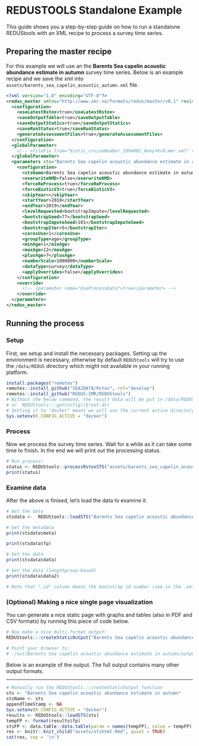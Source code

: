 # REDUSTOOLS Standalone Example {#redustools-standalone}

This guide shows you a step-by-step guide on how to run a standalone
REDUStools with an XML recipe to process a survey time series.

## Preparing the master recipe
For this example we will use an the 
**Barents Sea capelin acoustic abundance estimate in autumn**
survey time series. Below is an example recipe and we save the xml
into `assets/barents_sea_capelin_acoustic_autumn.xml` file.

```xml
<?xml version="1.0" encoding="UTF-8"?>
<redus_master xmlns="http://www.imr.no/formats/redus/master/v0.1" revision="1" version="0.1">
  <configuration>
    <useLatestRstox>true</useLatestRstox>
    <saveOutputTable>true</saveOutputTable>
    <saveOutputStatics>true</saveOutputStatics>
    <saveRunStatus>true</saveRunStatus>
    <generateAssessmentFiles>true</generateAssessmentFiles>
  </configuration>
  <globalParameter>
    <!-- <fileFix from="biotic_cruiseNumber_1994001_Anny+KrÃ¦mer.xml" to="biotic_cruiseNumber_1994001_Anny+Kræmer.xml"/> -->
  </globalParameter>
  <parameters sts="Barents Sea capelin acoustic abundance estimate in autumn" revision="1" version="0.1">
    <configuration>
      <stsName>Barents Sea capelin acoustic abundance estimate in autumn</stsName>
      <overwriteNMD>false</overwriteNMD>
      <forceReProcess>true</forceReProcess>
      <forceBioticV3>true</forceBioticV3>
      <skipYear></skipYear>
      <startYear>2018</startYear>
      <endYear>2019</endYear>
      <levelRequested>bootstrapImpute</levelRequested>
      <bootstrapSeed>77</bootstrapSeed>
      <bootstrapImputeSeed>101</bootstrapImputeSeed>
      <bootstrapIter>5</bootstrapIter>
      <coresUse>1</coresUse>
      <groupType>age</groupType>
      <minAge>1</minAge>
      <maxAge>12</maxAge>
      <plusAge>7</plusAge>
      <numberScale>1000000</numberScale>
      <dataType>survey</dataType>
      <applyOverrides>false</applyOverrides>
    </configuration>
    <override>
      <!-- <parameter name="UseProcessData">true</parameter> -->
    </override>
  </parameters>
</redus_master>
```

## Running the process

### Setup

First, we setup and install the necessary packages. Setting up
the environment is necessary, otherwise by default `REDUStools` will
try to use the `/data/REDUS` directory which might not available
in your running platform.

```r
install.packages("remotes")
remotes::install_github("SEA2DATA/Rstox", ref="develop")
remotes::install_github("REDUS-IMR/REDUStools")
# Without the below command, the result data will be put in /data/REDUS directory
# or  REDUStools:::getConfig()$root.dir
# Setting it to "docker" means we will use the current active directory
Sys.setenv(R_CONFIG_ACTIVE = "docker")
```

### Process

Now we process the survey time series. Wait for a while as it can take
some time to finish. In the end we will print out the processing status.

```r
# Run process!
status <- REDUStools::processRstoxSTS("assets/barents_sea_capelin_acoustic_autumn.xml")
print(status)
```

### Examine data

After the above is finised, let's load the data to examine it.

```r
# Get the data
stsdata <-  REDUStools::loadSTS("Barents Sea capelin acoustic abundance estimate in autumn")

# Get the metadata
print(stsdata$meta)

print(stsdata$fp)

# Get the data
print(stsdata$data)

# Get the data (lengthgroup-based)
print(stsdata$data2)

# Note that ".id" column means the bootstrap id number (see in the .xml file for the number of bootstrap done)
```

### (Optional) Making a nice single page visualization

You can generate a nice static page with graphs and tables
(also in PDF and CSV formats) by running this piece of code below.

```r

# Now make a nice multi-format output:
REDUStools:::createStaticOutput("Barents Sea capelin acoustic abundance estimate in autumn", "./out")

# Point your browser to:
# ./out/Barents Sea capelin acoustic abundance estimate in autumn/output/index.html
```

Below is an example of the output. The full output contains many other output formats.

---

```r
# Manually run the REDUStools:::createStaticOutput function
sts <- "Barents Sea capelin acoustic abundance estimate in autumn"
stsName <- sts
appendTimeStamp <- NA
Sys.setenv(R_CONFIG_ACTIVE = "docker")
results <- REDUStools::loadSTS(sts)
tempFP <- format(results$fp)
stsFP <- data.table::data.table(param = names(tempFP), value = tempFP)
res <- knitr::knit_child("assets/stshtml.Rmd", quiet = TRUE)
cat(res, sep = '\n')
```
